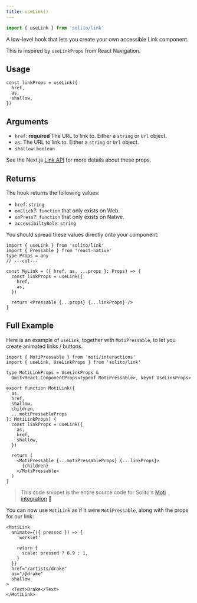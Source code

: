 ```yaml
---
title: useLink()
---
```


```ts
import { useLink } from 'solito/link'
```

A low-level hook that lets you create your own accessible Link component.

This is inspired by `useLinkProps` from React Navigation.

## Usage

```tsx
const linkProps = useLink({
  href,
  as,
  shallow,
})
```

## Arguments

- `href`: **required** The URL to link to. Either a `string` or `Url` object.
- `as`: The URL to link to. Either a `string` or `Url` object.
- `shallow`: `boolean`

See the Next.js [Link API](https://nextjs.org/docs/api-reference/next/link) for more details about these props.

## Returns

The hook returns the following values:

- `href`: `string`
- `onClick`?: `function` that only exists on Web.
- `onPress`?: `function` that only exists on Native.
- `accessibiltyRole`: `string`

You should spread these values directly onto your component:

```tsx twoslash
import { useLink } from 'solito/link'
import { Pressable } from 'react-native'
type Props = any
// ---cut---

const MyLink = ({ href, as, ...props }: Props) => {
  const linkProps = useLink({
    href,
    as,
  })

  return <Pressable {...props} {...linkProps} />
}
```

## Full Example

Here is an example of `useLink`, together with `MotiPressable`, to let you create animated links / buttons.

```tsx twoslash
import { MotiPressable } from 'moti/interactions'
import { useLink, UseLinkProps } from 'solito/link'

type MotiLinkProps = UseLinkProps &
  Omit<React.ComponentProps<typeof MotiPressable>, keyof UseLinkProps>

export function MotiLink({
  as,
  href,
  shallow,
  children,
  ...motiPressableProps
}: MotiLinkProps) {
  const linkProps = useLink({
    as,
    href,
    shallow,
  })

  return (
    <MotiPressable {...motiPressableProps} {...linkProps}>
      {children}
    </MotiPressable>
  )
}
```

> This code snippet is the entire source code for Solito's [Moti integration](/moti-pressable) 🤯

You can now use `MotiLink` as if it were `MotiPressable`, along with the props for our link:

```tsx
<MotiLink
  animate={({ pressed }) => {
    'worklet'

    return {
      scale: pressed ? 0.9 : 1,
    }
  }}
  href="/artists/drake"
  as="/@drake"
  shallow
>
  <Text>Drake</Text>
</MotiLink>
```
